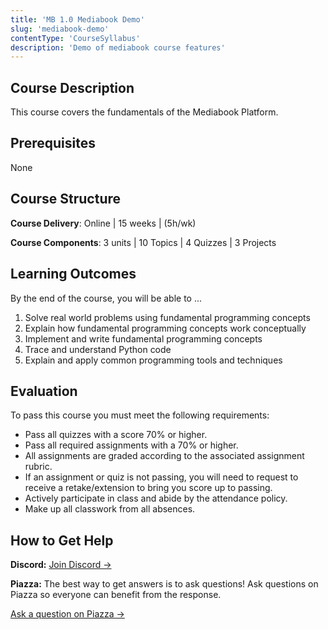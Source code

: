 ```yaml
---
title: 'MB 1.0 Mediabook Demo'
slug: 'mediabook-demo'
contentType: 'CourseSyllabus'
description: 'Demo of mediabook course features'
---
```


## Course Description

This course covers the fundamentals of the Mediabook Platform.

## Prerequisites

None

## Course Structure

**Course Delivery**: Online | 15 weeks | (5h/wk)

**Course Components**: 3 units | 10 Topics | 4 Quizzes | 3 Projects

## Learning Outcomes

By the end of the course, you will be able to ...

1. Solve real world problems using fundamental programming concepts
1. Explain how fundamental programming concepts work conceptually
1. Implement and write fundamental programming concepts
1. Trace and understand Python code
1. Explain and apply common programming tools and techniques

## Evaluation

To pass this course you must meet the following requirements:

- Pass all quizzes with a score 70% or higher.
- Pass all required assignments with a 70% or higher.
- All assignments are graded according to the associated assignment rubric.
- If an assignment or quiz is not passing, you will need to request to receive a retake/extension to
bring you score up to passing.
- Actively participate in class and abide by the attendance policy.
- Make up all classwork from all absences.

## How to Get Help

**Discord:** [Join Discord →](https://discord.gg/vUjmr4g8ax)

**Piazza:** The best way to get answers is to ask questions! Ask questions on Piazza so everyone can
benefit from the response.

[Ask a question on Piazza →](https://make.sc/cs1.0-piazza)
